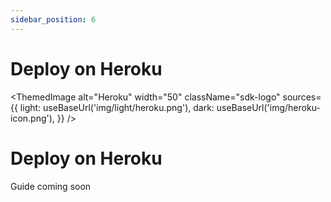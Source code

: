 ```yaml
---
sidebar_position: 6
---
```



# Deploy on Heroku

<ThemedImage
  alt="Heroku"
  width="50"
  className="sdk-logo"
  sources={{
    light: useBaseUrl('img/light/heroku.png'),
    dark: useBaseUrl('img/heroku-icon.png'),
  }}
/>

# Deploy on Heroku

Guide coming soon